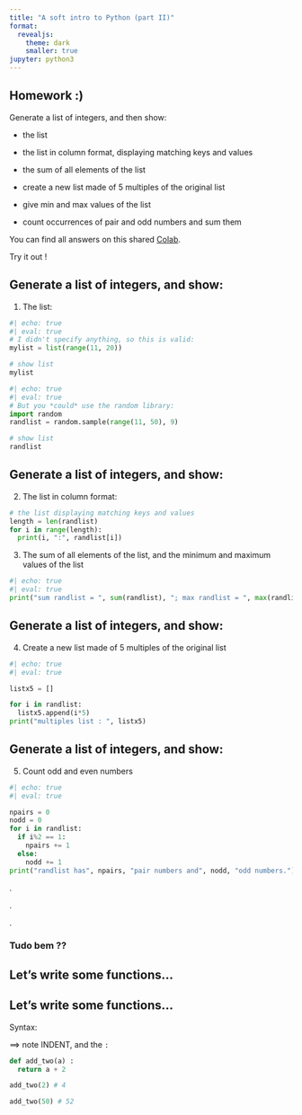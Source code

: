 ```yaml
---
title: "A soft intro to Python (part II)"
format: 
  revealjs:
    theme: dark
    smaller: true
jupyter: python3
---
```



## Homework :)

Generate a list of integers, and then show:

- the list

- the list in column format, displaying matching keys and values

- the sum of all elements of the list

- create a new list made of 5 multiples of the original list

- give min and max values of the list

- count occurrences of pair and odd numbers and sum them

You can find all answers on this shared [Colab](https://colab.research.google.com/drive/1RDBkYlQ8f4Fbab8ztlRFgCwVPypAV4B0). 

Try it out !




## Generate a list of integers, and show:

1. The list:

```python
#| echo: true
#| eval: true
# I didn't specify anything, so this is valid:
mylist = list(range(11, 20))

# show list
mylist


```

```python
#| echo: true
#| eval: true
# But you *could* use the random library:
import random
randlist = random.sample(range(11, 50), 9)

# show list
randlist

```

## Generate a list of integers, and show:

2. The list in column format:

```python


# the list displaying matching keys and values
length = len(randlist)
for i in range(length):
  print(i, ":", randlist[i])

```

3. The sum of all elements of the list, and the minimum and maximum values of the list

```python
#| echo: true
#| eval: true
print("sum randlist = ", sum(randlist), "; max randlist = ", max(randlist), "; min randlist = ", min(randlist))
```



## Generate a list of integers, and show:

4. Create a new list made of 5 multiples of the original list

```python
#| echo: true
#| eval: true

listx5 = []

for i in randlist:
  listx5.append(i*5)
print("multiples list : ", listx5)
```


## Generate a list of integers, and show:

5. Count odd and even numbers

```python
#| echo: true
#| eval: true

npairs = 0
nodd = 0
for i in randlist:
  if i%2 == 1:
    npairs += 1
  else:
    nodd += 1
print("randlist has", npairs, "pair numbers and", nodd, "odd numbers.")
```
.

.

.

### Tudo bem ??

## Let's write some functions...


## Let's write some functions...


Syntax:

==> note INDENT, and the `:`

```python
def add_two(a) :
  return a + 2

add_two(2) # 4

add_two(50) # 52
```




























